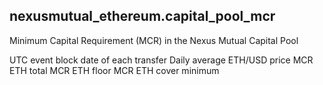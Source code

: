 ## nexusmutual_ethereum.capital_pool_mcr 
Minimum Capital Requirement (MCR) in the Nexus Mutual Capital Pool

<ParamField path="block_date">
UTC event block date of each transfer
</ParamField>
<ParamField path="avg_eth_usd_price">
Daily average ETH/USD price
</ParamField>
<ParamField path="mcr_eth_total">
MCR ETH total
</ParamField>
<ParamField path="mcr_floor_total">
MCR ETH floor
</ParamField>
<ParamField path="mcr_cover_min_total">
MCR ETH cover minimum
</ParamField>
